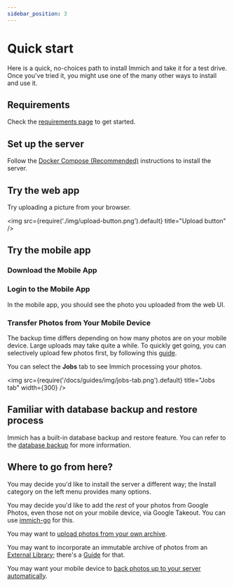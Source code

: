 ```yaml
---
sidebar_position: 3
---
```


# Quick start

Here is a quick, no-choices path to install Immich and take it for a test drive.
Once you've tried it, you might use one of the many other ways
to install and use it.

## Requirements

Check the [requirements page](/docs/install/requirements) to get started.

## Set up the server

Follow the [Docker Compose (Recommended)](/docs/install/docker-compose) instructions to install the server.

## Try the web app


<RegisterAdminUser />

Try uploading a picture from your browser.

<img src={require('./img/upload-button.png').default} title="Upload button" />

## Try the mobile app

### Download the Mobile App


<MobileAppDownload />

### Login to the Mobile App


<MobileAppLogin />

In the mobile app, you should see the photo you uploaded from the web UI.

### Transfer Photos from Your Mobile Device


<MobileAppBackup />

The backup time differs depending on how many photos are on your mobile device. Large uploads may
take quite a while.
To quickly get going, you can selectively upload few photos first, by following this [guide](/docs/features/mobile-app#sync-only-selected-photos).

You can select the **Jobs** tab to see Immich processing your photos.

<img src={require('/docs/guides/img/jobs-tab.png').default} title="Jobs tab" width={300} />

## Familiar with database backup and restore process

Immich has a built-in database backup and restore feature. You can refer to the
[database backup](/docs/administration/backup-and-restore) for more information.

## Where to go from here?

You may decide you'd like to install the server a different way;
the Install category on the left menu provides many options.

You may decide you'd like to add the _rest_ of your photos from Google Photos,
even those not on your mobile device, via Google Takeout.
You can use [immich-go](https://github.com/simulot/immich-go) for this.

You may want to
[upload photos from your own archive](/docs/features/command-line-interface).

You may want to incorporate an immutable archive of photos from an
[External Library](/docs/features/libraries);
there's a [Guide](/docs/guides/external-library) for that.

You may want your mobile device to
[back photos up to your server automatically](/docs/features/automatic-backup).

